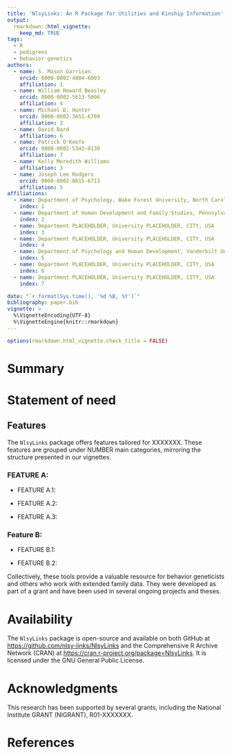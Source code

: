 ```yaml
---
title: 'NlsyLinks: An R Package for Utilities and Kinship Information'
output:
  rmarkdown::html_vignette:
    keep_md: TRUE
tags:
  - R
  - pedigrees
  - behavior genetics
authors:
  - name: S. Mason Garrison
    orcid: 0000-0002-4804-6003
    affiliation: 1
  - name: William Howard Beasley
    orcid: 0000-0002-5613-5006
    affiliation: 4
  - name: Michael D. Hunter
    orcid: 0000-0002-3651-6709
    affiliation: 2
  - name: David Bard
    affiliation: 6
  - name: Patrick O'Keefe
    orcid: 0000-0002-5343-0130
    affiliation: 7
  - name: Kelly Meredith Williams
    affiliation: 3
  - name: Joseph Lee Rodgers
    orcid: 0000-0002-8615-6713
    affiliation: 5
affiliations:
  - name: Department of Psychology, Wake Forest University, North Carolina, USA
    index: 1
  - name: Department of Human Development and Family Studies, Pennsylvania State University, Pennsylvania, USA
    index: 2
  - name: Department PLACEHOLDER, University PLACEHOLDER, CITY, USA
    index: 3
  - name: Department PLACEHOLDER, University PLACEHOLDER, CITY, USA
    index: 4
  - name: Department of Psychology and Human Development, Vanderbilt University, Tennessee, USA
    index: 5
  - name: Department PLACEHOLDER, University PLACEHOLDER, CITY, USA
    index: 6
  - name: Department PLACEHOLDER, University PLACEHOLDER, CITY, USA
    index: 7

date: "`r format(Sys.time(), '%d %B, %Y')`"
bibliography: paper.bib
vignette: >
  %\VignetteEncoding{UTF-8}
  %\VignetteEngine{knitr::rmarkdown}
---
```


```r
options(rmarkdown.html_vignette.check_title = FALSE)
```


<!--Guidance 
JOSS welcomes submissions from broadly diverse research areas. For this reason, we require that authors include in the paper some sentences that explain the software functionality and domain of use to a non-specialist reader. We also require that authors explain the research applications of the software. The paper should be between 250-1000 words. Authors submitting papers significantly longer than 1000 words may be asked to reduce the length of their paper.
Your paper should include:

A list of the authors of the software and their affiliations, using the correct format (see the example below).
A summary describing the high-level functionality and purpose of the software for a diverse, non-specialist audience.
A Statement of need section that clearly illustrates the research purpose of the software and places it in the context of related work.
A list of key references, including to other software addressing related needs. Note that the references should include full names of venues, e.g., journals and conferences, not abbreviations only understood in the context of a specific discipline.
Mention (if applicable) a representative set of past or ongoing research projects using the software and recent scholarly publications enabled by it.
Acknowledgment of any financial support.
-->

# Summary

<!--  A summary describing the high-level functionality and purpose of the software for a diverse, non-specialist audience. -->




# Statement of need
<!-- A Statement of need section that clearly illustrates the research purpose of the software and places it in the context of related work. -->


## Features

The `NlsyLinks` package offers features tailored for XXXXXXX. These features are grouped under NUMBER main categories, mirroring the structure presented in our vignettes.

### FEATURE A:

-   FEATURE A.1: 

-   FEATURE A.2: 

-   FEATURE A.3:


### Feature B:

-   FEATURE B.1: 

-   FEATURE B.2: 



<!-- Mention (if applicable) a representative set of past or ongoing research projects using the software and recent scholarly publications enabled by it.-->

Collectively, these tools provide a valuable resource for behavior geneticists and others who work with extended family data. They were developed as part of a grant and have been used in several ongoing projects and theses.

# Availability

The `NlsyLinks` package is open-source and available on both GitHub at [https://github.com/nlsy-links/NlsyLinks](https://github.com/nlsy-links/NlsyLinks) and the Comprehensive R Archive Network (CRAN) at [https://cran.r-project.org/package=NlsyLinks](https://cran.r-project.org/package=NlsyLinks). It is licensed under the GNU General Public License.

# Acknowledgments

This research has been supported by several grants, including the National Institute GRANT (NIGRANT), R01-XXXXXXX.

# References
